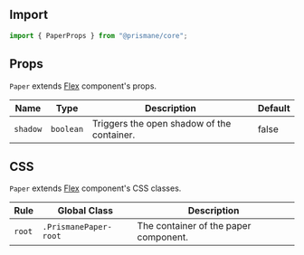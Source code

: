 ## Import

```js
import { PaperProps } from "@prismane/core";
```

## Props

`Paper` extends [Flex](/docs/components-api/flex-api) component's props.

| Name     | Type      | Description                                | Default |
| -------- | --------- | ------------------------------------------ | ------- |
| `shadow` | `boolean` | Triggers the open shadow of the container. | false   |

## CSS

`Paper` extends [Flex](/docs/components-api/flex-api) component's CSS classes.

| Rule   | Global Class          | Description                           |
| ------ | --------------------- | ------------------------------------- |
| `root` | `.PrismanePaper-root` | The container of the paper component. |
